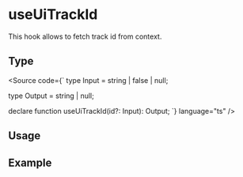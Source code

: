 


<Meta of={Stories} />

# useUiTrackId

This hook allows to fetch track id from context.

## Type

<Source code={`
type Input = string | false | null;

type Output = string | null;

declare function useUiTrackId(id?: Input): Output;
`} language="ts" />

## Usage

<Table
  columns={['Track Id', 'Id', 'Result']}
  data={[
    [undefined, undefined, undefined],
    [undefined, null, undefined],
    [undefined, false, undefined],
    [undefined, '', undefined],
    [undefined, 'child', undefined],
    [null, undefined, undefined],
    [null, null, undefined],
    [null, false, undefined],
    [null, '', undefined],
    [null, 'child', undefined],
    ['', undefined, undefined],
    ['', null, undefined],
    ['', false, undefined],
    ['', '', undefined],
    ['', 'child', undefined],
    ['parent', undefined, 'parent'],
    ['parent', null, 'parent'],
    ['parent', false, undefined],
    ['parent', '', undefined],
    ['parent', 'child', 'parent--child'],
  ]}
/>

## Example

<Canvas of={Stories.Example} />
